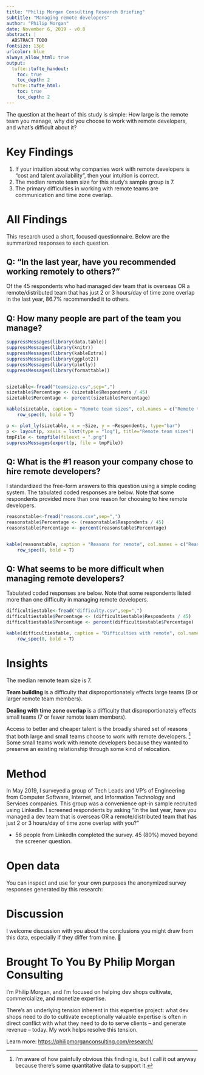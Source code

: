 ```yaml
---
title: "Philip Morgan Consulting Research Briefing"
subtitle: "Managing remote developers"
author: "Philip Morgan"
date: November 6, 2019 - v0.8
abstract: |
  ABSTRACT TODO
fontsize: 13pt
urlcolor: blue
always_allow_html: true
output:
  tufte::tufte_handout:
    toc: true
    toc_depth: 2
  tufte::tufte_html:
    toc: true
    toc_depth: 2
---
```


\newpage
The question at the heart of this study is simple: How large is the remote team you manage, why did you choose to work with remote developers, and what's difficult about it?

# Key Findings

1. If your intuition about why companies work with remote developers is "cost and talent availability", then your intuition is correct.
2. The median remote team size for this study's sample group is 7.
3. The primary difficulties in working with remote teams are communication and time zone overlap.

\newpage
# All Findings

This research used a short, focused questionnaire. Below are the summarized responses to each question.

## Q: "In the last year, have you recommended working remotely to others?"

Of the 45 respondents who had managed dev team that is overseas OR a remote/distributed team that has just 2 or 3 hours/day of time zone overlap in the last year, 86.7% recommended it to others.

## Q: How many people are part of the team you manage?

```r
suppressMessages(library(data.table))
suppressMessages(library(knitr))
suppressMessages(library(kableExtra))
suppressMessages(library(ggplot2))
suppressMessages(library(plotly))
suppressMessages(library(formattable))


sizetable<-fread("teamsize.csv",sep=",")
sizetable$Percentage <- (sizetable$Respondents / 45)
sizetable$Percentage <- percent(sizetable$Percentage)

kable(sizetable, caption = "Remote team sizes", col.names = c("Remote team size", "Respondents managing a team of this size", "Percentage")) %>%
    row_spec(0, bold = T)

p <- plot_ly(sizetable, x = ~Size, y = ~Respondents, type="bar")
p <- layout(p, xaxis = list(type = "log"), title="Remote team sizes")
tmpFile <- tempfile(fileext = ".png")
suppressMessages(export(p, file = tmpFile))
```

\newpage
## Q: What is the #1 reason your company chose to hire remote developers?

I standardized the free-form answers to this question using a simple coding system. The tabulated coded responses are below. Note that some respondents provided more than one reason for choosing to hire remote developers.

```r
reasonstable<-fread("reasons.csv",sep=",")
reasonstable$Percentage <- (reasonstable$Respondents / 45)
reasonstable$Percentage <- percent(reasonstable$Percentage)


kable(reasonstable, caption = "Reasons for remote", col.names = c("Reason for remote team", "Respondents indicating this reason", "Percentage")) %>%
    row_spec(0, bold = T)
```

## Q: What seems to be more difficult when managing remote developers?

Tabulated coded responses are below. Note that some respondents listed more than one difficulty in managing remote developers.

```r
difficultiestable<-fread("difficulty.csv",sep=",")
difficultiestable$Percentage <- (difficultiestable$Respondents / 45)
difficultiestable$Percentage <- percent(difficultiestable$Percentage)

kable(difficultiestable, caption = "Difficulties with remote", col.names = c("Primary difficulty", "Respondents indicating this difficulty", "Percentage")) %>%
    row_spec(0, bold = T)
```

# Insights

The median remote team size is 7. 

**Team building** is a difficulty that disproportionately effects large teams (9 or larger remote team members).

**Dealing with time zone overlap** is a difficulty that disproportionately effects small teams (7 or fewer remote team members).

Access to better and cheaper talent is the broadly shared set of reasons that both large and small teams choose to work with remote developers. ^[I'm aware of how painfully obvious this finding is, but I call it out anyway because there's some quantitative data to support it.] Some small teams work with remote developers because they wanted to preserve an existing relationship through some kind of relocation.

# Method

In May 2019, I surveyed a group of Tech Leads and VP's of Engineering from Computer Software, Internet, and Information Technology and Services companies. This group was a convenience opt-in sample recruited using LinkedIn. I screened respondents by asking "In the last year, have you managed a dev team that is overseas OR a remote/distributed team that has just 2 or 3 hours/day of time zone overlap with you?"

- 56 people from LinkedIn completed the survey. 45 (80%) moved beyond the screener question.

# Open data

You can inspect and use for your own purposes the anonymized survey responses generated by this research: <TODO>

# Discussion

I welcome discussion with you about the conclusions you might draw from this data, especially if they differ from mine. 

# Brought To You By Philip Morgan Consulting

I'm Philip Morgan, and I'm focused on helping dev shops cultivate, commercialize, and monetize expertise. 

There's an underlying tension inherent in this expertise project: what dev shops need to do to cultivate exceptionally valuable expertise is often in direct conflict with what they need to do to serve clients -- and generate revenue -- today. My work helps resolve this tension. 

Learn more: 
<https://philipmorganconsulting.com/research/>

